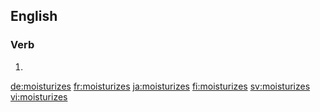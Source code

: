 ==English==

===Verb===
{{head|en}}

# {{en-third-person singular of|moisturize}}

[[de:moisturizes]]
[[fr:moisturizes]]
[[ja:moisturizes]]
[[fi:moisturizes]]
[[sv:moisturizes]]
[[vi:moisturizes]]